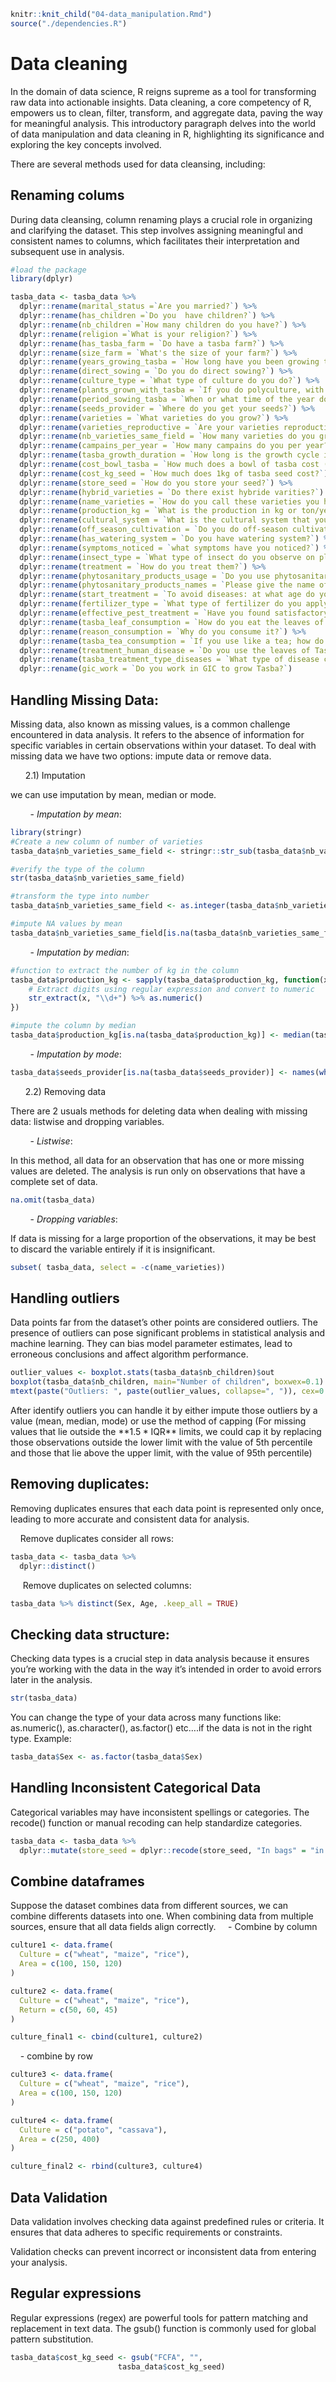 ```r
knitr::knit_child("04-data_manipulation.Rmd")
source("./dependencies.R")
```

# Data cleaning

In the domain of data science, R reigns supreme as a tool for transforming raw data into actionable insights. 
Data cleaning, a core competency of R, empowers us to clean, filter, transform, and aggregate data, paving the way for meaningful analysis. This introductory paragraph delves into the world of data manipulation and data cleaning in R, highlighting its significance and exploring the key concepts involved.

There are several methods used for data cleansing, including:

## Renaming colums

During data cleansing, column renaming plays a crucial role in organizing and clarifying the dataset. This step involves assigning meaningful and consistent names to columns, which facilitates their interpretation and subsequent use in analysis.

```r
#load the package
library(dplyr)

tasba_data <- tasba_data %>%
  dplyr::rename(marital_status =`Are you married?`) %>%
  dplyr::rename(has_children =`Do you  have children?`) %>%
  dplyr::rename(nb_children =`How many children do you have?`) %>%
  dplyr::rename(religion =`What is your religion?`) %>%
  dplyr::rename(has_tasba_farm = `Do have a tasba farm?`) %>%
  dplyr::rename(size_farm = `What's the size of your farm?`) %>%
  dplyr::rename(years_growing_tasba = `How long have you been growing tasba?`) %>%
  dplyr::rename(direct_sowing = `Do you do direct sowing?`) %>%
  dplyr::rename(culture_type = `What type of culture do you do?`) %>%
  dplyr::rename(plants_grown_with_tasba = `If you do polyculture, with what plants do you grow Tasba with?`) %>%
  dplyr::rename(period_sowing_tasba = `When or what time of the year do you sow Tasba?`) %>%
  dplyr::rename(seeds_provider = `Where do you get your seeds?`) %>%
  dplyr::rename(varieties = `What varieties do you grow?`) %>%
  dplyr::rename(varieties_reproductive = `Are your varieties reproductive?`) %>%
  dplyr::rename(nb_varieties_same_field = `How many varieties do you grow on the same plot or in the same field?`) %>%
  dplyr::rename(campains_per_year = `How many campains do you per year?`) %>%
  dplyr::rename(tasba_growth_duration = `How long is the growth cycle in the field?`) %>%
  dplyr::rename(cost_bowl_tasba = `How much does a bowl of tasba cost (cost of buying or selling)`) %>%
  dplyr::rename(cost_kg_seed = `How much does 1kg of tasba seed cost?`) %>%
  dplyr::rename(store_seed = `How do you store your seed?`) %>%
  dplyr::rename(hybrid_varieties = `Do there exist hybride varities?`) %>%
  dplyr::rename(name_varieties = `How do you call these varieties you have?`) %>%
  dplyr::rename(production_kg = `What is the production in kg or ton/year?`) %>%
  dplyr::rename(cultural_system = `What is the cultural system that you use in the field?`) %>%
  dplyr::rename(off_season_cultivation = `Do you do off-season cultivation?`) %>%
  dplyr::rename(has_watering_system = `Do you have watering system?`) %>%
  dplyr::rename(symptoms_noticed = `what symptoms have you noticed?`) %>%
  dplyr::rename(insect_type = `What type of insect do you observe on plant during growth?`) %>%
  dplyr::rename(treatment = `How do you treat them?`) %>%
  dplyr::rename(phytosanitary_products_usage = `Do you use phytosanitary products? (Products used to fight against pests attacking plants)`) %>%
  dplyr::rename(phytosanitary_products_names = `Please give the name of the phytosanitary products you use`) %>%
  dplyr::rename(start_treatment = `To avoid diseases: at what age do you start treating plants?`) %>%
  dplyr::rename(fertilizer_type = `What type of fertilizer do you apply in the field?`) %>%
  dplyr::rename(effective_pest_treatment = `Have you found satisfactory treatment for the plant? ( Against pest action)`) %>%
  dplyr::rename(tasba_leaf_consumption = `How do you eat the leaves of tasba?`) %>%
  dplyr::rename(reason_consumption = `Why do you consume it?`) %>%
  dplyr::rename(tasba_tea_consumption = `If you use like a tea; how do you drink it?`) %>%
  dplyr::rename(treatment_human_disease = `Do you use the leaves of Tasba to treat human diseases?`) %>%
  dplyr::rename(tasba_treatment_type_diseases = `What type of disease can be treated by the leaves of tasba?`) %>%
  dplyr::rename(gic_work = `Do you work in GIC to grow Tasba?`)
```


## Handling Missing Data: 

Missing data, also known as missing values, is a common challenge encountered in data analysis. It refers to the absence of information for specific variables in certain observations within your dataset. To deal with missing data we have two options: impute data or remove data.

&nbsp;&nbsp;&nbsp;&nbsp;&nbsp;&nbsp;2.1) Imputation

we can use imputation by mean, median or mode.

&nbsp;&nbsp;&nbsp;&nbsp;&nbsp;&nbsp;&nbsp;&nbsp;- *Imputation by mean*:

```r
library(stringr)
#Create a new column of number of varieties
tasba_data$nb_varieties_same_field <- stringr::str_sub(tasba_data$nb_varieties_same_field, 1, 1)

#verify the type of the column
str(tasba_data$nb_varieties_same_field)

#transform the type into number
tasba_data$nb_varieties_same_field <- as.integer(tasba_data$nb_varieties_same_field)

#impute NA values by mean
tasba_data$nb_varieties_same_field[is.na(tasba_data$nb_varieties_same_field)]<-round(mean(tasba_data$nb_varieties_same_field, na.rm = TRUE))
```


&nbsp;&nbsp;&nbsp;&nbsp;&nbsp;&nbsp;&nbsp;&nbsp;- *Imputation by median*:

```r
#function to extract the number of kg in the column
tasba_data$production_kg <- sapply(tasba_data$production_kg, function(x) {
    # Extract digits using regular expression and convert to numeric
    str_extract(x, "\\d+") %>% as.numeric()
})

#impute the column by median
tasba_data$production_kg[is.na(tasba_data$production_kg)] <- median(tasba_data$production_kg, na.rm = TRUE)

```


&nbsp;&nbsp;&nbsp;&nbsp;&nbsp;&nbsp;&nbsp;&nbsp;- *Imputation by mode*:

```r
tasba_data$seeds_provider[is.na(tasba_data$seeds_provider)] <- names(which.max(table(tasba_data$seeds_provider)))

```

&nbsp;&nbsp;&nbsp;&nbsp;&nbsp;&nbsp;2.2) Removing data

There are 2 usuals methods for deleting data when dealing with missing data: listwise and dropping variables.

&nbsp;&nbsp;&nbsp;&nbsp;&nbsp;&nbsp;&nbsp;&nbsp;- *Listwise*:

In this method, all data for an observation that has one or more missing values are deleted. The analysis is run only on observations that have a complete set of data. 

```r
na.omit(tasba_data)
```


&nbsp;&nbsp;&nbsp;&nbsp;&nbsp;&nbsp;&nbsp;&nbsp;- *Dropping variables*:

If data is missing for a large proportion of the observations, it may be best to discard the variable entirely if it is insignificant.

```r
subset( tasba_data, select = -c(name_varieties))
```

## Handling outliers

Data points far from the dataset’s other points are considered outliers. The presence of outliers can pose significant problems in statistical analysis and machine learning. They can bias model parameter estimates, lead to erroneous conclusions and affect algorithm performance.

```r
outlier_values <- boxplot.stats(tasba_data$nb_children)$out
boxplot(tasba_data$nb_children, main="Number of children", boxwex=0.1)
mtext(paste("Outliers: ", paste(outlier_values, collapse=", ")), cex=0.6)
```

After identify outliers you can handle it by either impute those outliers by a value (mean, median, mode) or use the method of capping (For missing values that lie outside the **1.5 * IQR** limits, we could cap it by replacing those observations outside the lower limit with the value of 5th percentile and those that lie above the upper limit, with the value of 95th percentile)

## Removing duplicates: \
Removing duplicates ensures that each data point is represented only once, leading to more accurate and consistent data for analysis.

&nbsp;&nbsp;&nbsp;&nbsp;Remove duplicates consider all rows:
```r
tasba_data <- tasba_data %>% 
  dplyr::distinct()
```

&nbsp;&nbsp;&nbsp;&nbsp; Remove duplicates on selected columns: 
```r
tasba_data %>% distinct(Sex, Age, .keep_all = TRUE)
```


## Checking data structure: 

Checking data types is a crucial step in data analysis because it ensures you're working with the data in the way it's intended in order to avoid errors later in the analysis.

```r
str(tasba_data)
```

You can change the type of your data across many functions like: as.numeric(), as.character(), as.factor() etc....if the data is not in the right type.
Example:
```r
tasba_data$Sex <- as.factor(tasba_data$Sex)
```


## Handling Inconsistent Categorical Data

Categorical variables may have inconsistent spellings or categories. The recode() function or manual recoding can help standardize categories.

```r
tasba_data <- tasba_data %>%
  dplyr::mutate(store_seed = dplyr::recode(store_seed, "In bags" = "in bags"))
```


## Combine dataframes

Suppose the dataset combines data from different sources, we can combine differents datasets into one. When combining data from multiple sources, ensure that all data fields align correctly.
&nbsp;&nbsp;&nbsp;&nbsp;- Combine by column

```r
culture1 <- data.frame(
  Culture = c("wheat", "maize", "rice"),
  Area = c(100, 150, 120)
)

culture2 <- data.frame(
  Culture = c("wheat", "maize", "rice"),
  Return = c(50, 60, 45)
)

culture_final1 <- cbind(culture1, culture2)
```

&nbsp;&nbsp;&nbsp;&nbsp;- combine by row

```r
culture3 <- data.frame(
  Culture = c("wheat", "maize", "rice"),
  Area = c(100, 150, 120)
)

culture4 <- data.frame(
  Culture = c("potato", "cassava"),
  Area = c(250, 400)
)

culture_final2 <- rbind(culture3, culture4)
```

## Data Validation

Data validation involves checking data against predefined rules or criteria. It ensures that data adheres to specific requirements or constraints.

Validation checks can prevent incorrect or inconsistent data from entering your analysis.

## Regular expressions

Regular expressions (regex) are powerful tools for pattern matching and replacement in text data. The gsub() function is commonly used for global pattern substitution.

```r
tasba_data$cost_kg_seed <- gsub("FCFA", "",
                        tasba_data$cost_kg_seed)
```



